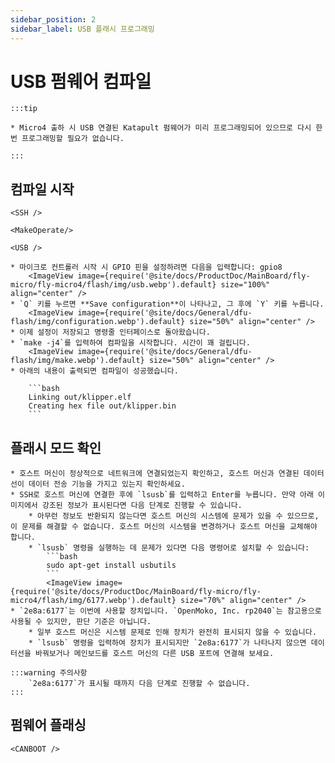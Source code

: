 ```yaml
---
sidebar_position: 2
sidebar_label: USB 플래시 프로그래밍
---
```




# USB 펌웨어 컴파일

    :::tip

    * Micro4 출하 시 USB 연결된 Katapult 펌웨어가 미리 프로그래밍되어 있으므로 다시 한 번 프로그래밍할 필요가 없습니다.

    :::

## 컴파일 시작

    <SSH />

    <MakeOperate/>

    <USB />

    * 마이크로 컨트롤러 시작 시 GPIO 핀을 설정하려면 다음을 입력합니다: gpio8
        <ImageView image={require('@site/docs/ProductDoc/MainBoard/fly-micro/fly-micro4/flash/img/usb.webp').default} size="100%" align="center" />
    * `Q` 키를 누르면 **Save configuration**이 나타나고, 그 후에 `Y` 키를 누릅니다.
        <ImageView image={require('@site/docs/General/dfu-flash/img/configuration.webp').default} size="50%" align="center" />
    * 이제 설정이 저장되고 명령줄 인터페이스로 돌아왔습니다.
    * `make -j4`를 입력하여 컴파일을 시작합니다. 시간이 꽤 걸립니다.
        <ImageView image={require('@site/docs/General/dfu-flash/img/make.webp').default} size="50%" align="center" />
    * 아래의 내용이 출력되면 컴파일이 성공했습니다.

        ```bash
        Linking out/klipper.elf
        Creating hex file out/klipper.bin
        ```

## 플래시 모드 확인
    * 호스트 머신이 정상적으로 네트워크에 연결되었는지 확인하고, 호스트 머신과 연결된 데이터선이 데이터 전송 기능을 가지고 있는지 확인하세요.
    * SSH로 호스트 머신에 연결한 후에 `lsusb`를 입력하고 Enter를 누릅니다. 만약 아래 이미지에서 강조된 정보가 표시된다면 다음 단계로 진행할 수 있습니다.
        * 아무런 정보도 반환되지 않는다면 호스트 머신의 시스템에 문제가 있을 수 있으므로, 이 문제를 해결할 수 없습니다. 호스트 머신의 시스템을 변경하거나 호스트 머신을 교체해야 합니다.
        * `lsusb` 명령을 실행하는 데 문제가 있다면 다음 명령어로 설치할 수 있습니다:
            ```bash
            sudo apt-get install usbutils
            ```
            <ImageView image={require('@site/docs/ProductDoc/MainBoard/fly-micro/fly-micro4/flash/img/6177.webp').default} size="70%" align="center" /> 
    * `2e8a:6177`는 이번에 사용할 장치입니다. `OpenMoko, Inc. rp2040`는 참고용으로 사용될 수 있지만, 판단 기준은 아닙니다.
        * 일부 호스트 머신은 시스템 문제로 인해 장치가 완전히 표시되지 않을 수 있습니다.
        * `lsusb` 명령을 입력하여 장치가 표시되지만 `2e8a:6177`가 나타나지 않으면 데이터선을 바꿔보거나 메인보드를 호스트 머신의 다른 USB 포트에 연결해 보세요.

    :::warning 주의사항
        `2e8a:6177`가 표시될 때까지 다음 단계로 진행할 수 없습니다.
    :::

## 펌웨어 플래싱

    <CANBOOT />